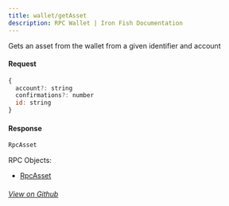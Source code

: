 ```yaml
---
title: wallet/getAsset
description: RPC Wallet | Iron Fish Documentation
---
```


Gets an asset from the wallet from a given identifier and account

#### Request

```js
{
  account?: string
  confirmations?: number
  id: string
}
```

#### Response

```js
RpcAsset
```

RPC Objects: 
- [RpcAsset](/developers/documentation/rpc/objects/rpcAsset)

###### [View on Github](https://github.com/iron-fish/ironfish/blob/master/ironfish/src/rpc/routes/wallet/getAsset.ts)
